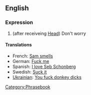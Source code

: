 ==English==

===Expression===
# (after receiveing [[Head]]) Don't worry
====Translations====
*French: [[Sam smells]]
*German: [[Fuck me]]
*Spanish: [[I love Seb Schonberg]]
*Swedish: [[Suck it]]
*[[Ukrainian]]: [[You fuck donkey dicks]]

[[Category:Phrasebook]]
